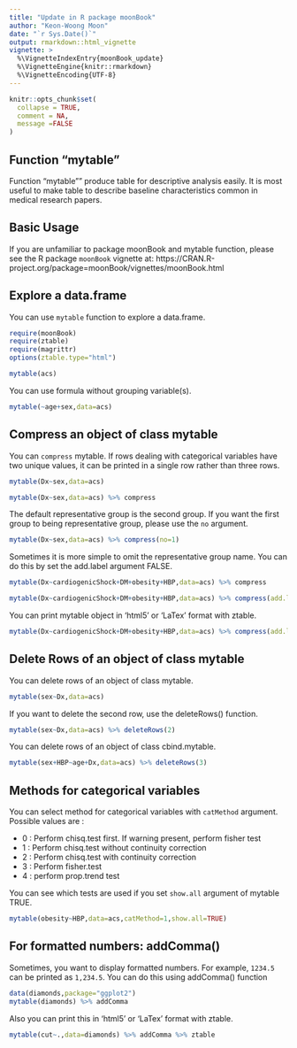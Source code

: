 ```yaml
---
title: "Update in R package moonBook"
author: "Keon-Woong Moon"
date: "`r Sys.Date()`"
output: rmarkdown::html_vignette
vignette: >
  %\VignetteIndexEntry{moonBook_update}
  %\VignetteEngine{knitr::rmarkdown}
  %\VignetteEncoding{UTF-8}
---
```


```r
knitr::opts_chunk$set(
  collapse = TRUE,
  comment = NA,
  message =FALSE
)
```

## Function "mytable"

Function "mytable"" produce table for descriptive analysis easily. It is most useful to make table to describe baseline characteristics common in medical research papers. 

## Basic Usage

If you are unfamiliar to package moonBook and mytable function, please see the R package `moonBook` vignette at: https://CRAN.R-project.org/package=moonBook/vignettes/moonBook.html


## Explore a data.frame

You can use `mytable` function to explore a data.frame. 

```r
require(moonBook)
require(ztable)
require(magrittr)
options(ztable.type="html")

mytable(acs)
```

You can use formula without grouping variable(s).

```r
mytable(~age+sex,data=acs)
```


## Compress an object of class mytable

You can `compress` mytable. If rows dealing with categorical variables have two unique values, it can be printed in a single row rather than three rows.

```r
mytable(Dx~sex,data=acs)
```

```r
mytable(Dx~sex,data=acs) %>% compress
```

The default representative group is the second group. If you want the first group to being representative group, 
please use the `no` argument.


```r
mytable(Dx~sex,data=acs) %>% compress(no=1)
```

Sometimes it is more simple to omit the representative group name. You can do this by set the add.label argument FALSE.

```r
mytable(Dx~cardiogenicShock+DM+obesity+HBP,data=acs) %>% compress
```

```r
mytable(Dx~cardiogenicShock+DM+obesity+HBP,data=acs) %>% compress(add.label=FALSE)
```

You can print mytable object in 'html5' or 'LaTex' format with ztable.  

```r
mytable(Dx~cardiogenicShock+DM+obesity+HBP,data=acs) %>% compress(add.label=FALSE) %>% ztable
```


## Delete Rows of an object of class mytable

You can delete rows of an object of class mytable.

```r
mytable(sex~Dx,data=acs)
```

If you want to delete the second row, use the deleteRows() function.
```r
mytable(sex~Dx,data=acs) %>% deleteRows(2)
```

You can delete rows of an object of class cbind.mytable.

```r
mytable(sex+HBP~age+Dx,data=acs) %>% deleteRows(3)
```

## Methods for categorical variables

You can select method for categorical variables with `catMethod` argument. Possible values are :

- 0 : Perform chisq.test first. If warning present, perform fisher test
- 1 : Perform chisq.test without continuity correction
- 2 : Perform chisq.test with continuity correction
- 3 : Perform fisher.test
- 4 : perform prop.trend test

You can see which tests are used if you set `show.all` argument of mytable TRUE.

```r
mytable(obesity~HBP,data=acs,catMethod=1,show.all=TRUE)
```


## For formatted numbers: addComma()

Sometimes, you want to display formatted numbers. For example, `1234.5` can be printed as `1,234.5`.
You can do this using addComma() function

```r
data(diamonds,package="ggplot2")
mytable(diamonds) %>% addComma
```

Also you can print this in 'html5' or 'LaTex' format with ztable.  

```r
mytable(cut~.,data=diamonds) %>% addComma %>% ztable
```
